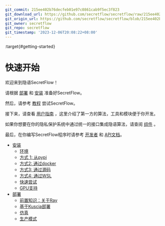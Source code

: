 ```yaml
---
git_commit: 215ee402b76decfeb01e97c0861cab9f5ec3f823
git_download_url: https://github.com/secretflow/secretflow/raw/215ee402b76decfeb01e97c0861cab9f5ec3f823/docs/getting_started/index.rst
git_origin_url: https://github.com/secretflow/secretflow/blob/215ee402b76decfeb01e97c0861cab9f5ec3f823/docs/getting_started/index.rst
git_owner: secretflow
git_repo: secretflow
git_timestamp: '2023-12-06T20:08:22+08:00'
---
```


:target{#getting-started}

# <Target id="id1" />快速开始

欢迎来到隐语SecretFlow！

请根据 [部署](deployment.mdx#deployment) 和 [安装](installation.mdx#installation) 准备好SecretFlow。

然后，请参考 [教程](../tutorial/index.mdx#tutorial) 尝试SecretFlow。

接下来，请查看 [用户指南](../user_guide/index.mdx#user-guide) ，这里介绍了第一方的算法，工具和模块便于你开发。

如果你想要在你的隐私保护系统中通过统一的接口集成隐语算法，请查阅 [组件](../component/index.mdx#component) 。

最后，在你编写SecretFlow程序时请参考 [开发者](../developer/index.mdx#developer) 和 [API文档](../api/index.mdx#api)。

<TableOfContents>


  - [安装](installation.mdx)
    - [环境](installation.mdx#environment)
    - [方式 1: 从pypi](installation.mdx#option-1-from-pypi)
    - [方式2: 通过docker](installation.mdx#option-2-from-docker)
    - [方式3: 通过源码](installation.mdx#option-3-from-source)
    - [方式4: 通过WSL](installation.mdx#option-4-from-wsl)
    - [快速尝试](installation.mdx#a-quick-try)
    - [GPU支持](installation.mdx#gpu-support)
  - [部署](deployment.mdx)
    - [前置知识：关于Ray](deployment.mdx#pre-knowledge-about-ray)
    - [基于Kuscia部署](deployment.mdx#deploy-based-on-kuscia)
    - [仿真](deployment.mdx#simulation)
    - [生产模式](deployment.mdx#production)
</TableOfContents>

